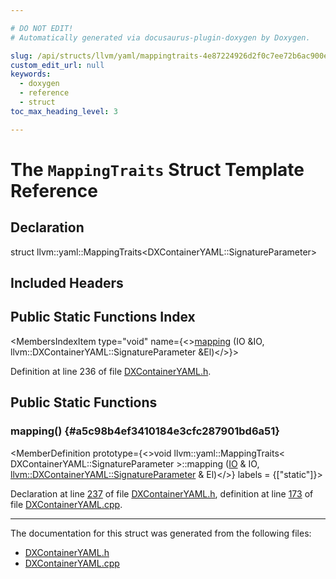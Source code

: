 ```yaml
---

# DO NOT EDIT!
# Automatically generated via docusaurus-plugin-doxygen by Doxygen.

slug: /api/structs/llvm/yaml/mappingtraits-4e87224926d2f0c7ee72b6ac900e6c3c
custom_edit_url: null
keywords:
  - doxygen
  - reference
  - struct
toc_max_heading_level: 3

---
```





# The `MappingTraits` Struct Template Reference

<DoxygenPage pluginConfig={pluginConfig}>



## Declaration

<CodeBlock>struct llvm::yaml::MappingTraits&lt;DXContainerYAML::SignatureParameter&gt;</CodeBlock>

## Included Headers

<IncludesList>
<IncludesListItem
  filePath="llvm/ObjectYAML/DXContainerYAML.h"
  permalink="/docs/api/files/include/include/llvm/include/llvm/objectyaml/dxcontaineryaml-h"
  isLocal="true" />
</IncludesList>

## Public Static Functions Index

<MembersIndex>

<MembersIndexItem
  type="void"
  name={<><a href="#a5c98b4ef3410184e3cfc287901bd6a51">mapping</a> (IO &amp;IO, llvm::DXContainerYAML::SignatureParameter &amp;El)</>}>
</MembersIndexItem>

</MembersIndex>


Definition at line 236 of file <a href="/docs/api/files/include/include/llvm/include/llvm/objectyaml/dxcontaineryaml-h">DXContainerYAML.h</a>.

<SectionDefinition>

## Public Static Functions

### mapping() {#a5c98b4ef3410184e3cfc287901bd6a51}

<MemberDefinition
  prototype={<>void llvm::yaml::MappingTraits&lt; DXContainerYAML::SignatureParameter &gt;::mapping (<a href="/docs/api/classes/llvm/yaml/io">IO</a> &amp; IO, <a href="/docs/api/structs/llvm/dxcontaineryaml/signatureparameter">llvm::DXContainerYAML::SignatureParameter</a> &amp; El)</>}
  labels = {["static"]}>

Declaration at line <a href="/docs/api/files/include/include/llvm/include/llvm/objectyaml/dxcontaineryaml-h/#l00237">237</a> of file <a href="/docs/api/files/include/include/llvm/include/llvm/objectyaml/dxcontaineryaml-h">DXContainerYAML.h</a>, definition at line <a href="/docs/api/files/lib/lib/objectyaml/dxcontaineryaml-cpp/#l00173">173</a> of file <a href="/docs/api/files/lib/lib/objectyaml/dxcontaineryaml-cpp">DXContainerYAML.cpp</a>.
</MemberDefinition>

</SectionDefinition>

<hr/>

The documentation for this struct was generated from the following files:

<ul>
<li><a href="/docs/api/files/include/include/llvm/include/llvm/objectyaml/dxcontaineryaml-h">DXContainerYAML.h</a></li>
<li><a href="/docs/api/files/lib/lib/objectyaml/dxcontaineryaml-cpp">DXContainerYAML.cpp</a></li>
</ul>

</DoxygenPage>
